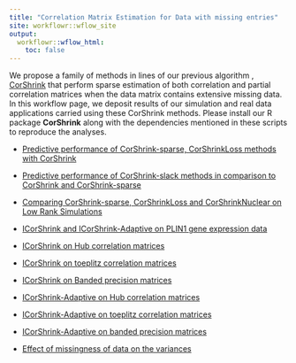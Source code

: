 ```yaml
---
title: "Correlation Matrix Estimation for Data with missing entries"
site: workflowr::wflow_site
output:
  workflowr::wflow_html:
    toc: false
---
```


We propose a family of methods in lines of our previous algorithm , [CorShrink](https://github.com/kkdey/CorShrink) that perform sparse estimation of both correlation  and partial correlation matrices when the data matrix contains extensive missing data. In this workflow page, we deposit results of our simulation and real data applications carried using these CorShrink methods. Please install our R package **CorShrink** along with the dependencies mentioned in these scripts to reproduce the analyses.

- [Predictive performance of CorShrink-sparse, CorShrinkLoss methods with CorShrink](predictive_corshrink_sparse.html)

- [Predictive performance of CorShrink-slack methods in comparison to CorShrink and CorShrink-sparse](predictive_corshrink_sparse_slack.html)

- [Comparing CorShrink-sparse, CorShrinkLoss and CorShrinkNuclear on Low Rank Simulations](LowRankSimulations.html)

- [ICorShrink and ICorShrink-Adaptive on PLIN1 gene expression data](test_icorshrink_PLIN1.html)

- [ICorShrink on Hub correlation matrices](icorshrink_test_hub.html)

- [ICorShrink on toeplitz correlation matrices](icorshrink_test_toeplitz.html)

- [ICorShrink on Banded precision matrices](icorshrink_test_banded_precision.html)

- [ICorShrink-Adaptive on Hub correlation matrices](icorshrink2_test_hub.html)

- [ICorShrink-Adaptive on toeplitz correlation matrices](icorshrink2_test_toeplitz.html)

- [ICorShrink-Adaptive on banded precision matrices](icorshrink2_test_banded_precision.html)

- [Effect of missingness of data on the variances](missingness_on_variance.html)

